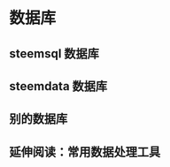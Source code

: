 # 数据库 {#sjclp}
## steemsql 数据库 {#steemsql_sjk}
## steemdata 数据库 {#steemdata_sjk}
## 别的数据库 {#bdsjk}
## 延伸阅读：常用数据处理工具 {#ysyd_cysjclgj}
